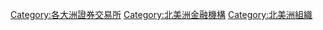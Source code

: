 {{DEFAULTSORT:②劃⼔部北美洲}}
[[Category:各大洲證券交易所|Category:各大洲證券交易所]]
[[Category:北美洲金融機構|Category:北美洲金融機構]]
[[Category:北美洲組織|Category:北美洲組織]]